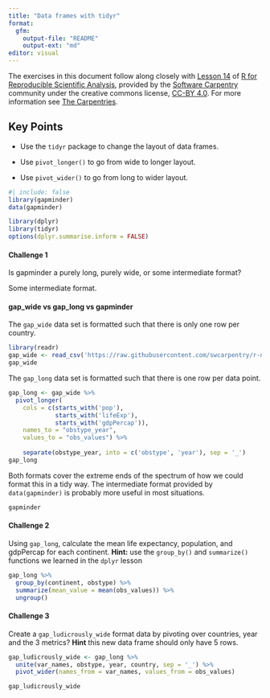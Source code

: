 ```yaml
---
title: "Data frames with tidyr"
format: 
  gfm:
    output-file: "README"
    output-ext: "md"
editor: visual
---
```


The exercises in this document follow along closely with [Lesson 14](https://swcarpentry.github.io/r-novice-gapminder/14-tidyr/index.html) of [R for Reproducible Scientific Analysis](https://swcarpentry.github.io/r-novice-gapminder/), provided by the [Software Carpentry](https://software-carpentry.org/) community under the creative commons license, [CC-BY 4.0](https://creativecommons.org/licenses/by/4.0/). For more information see [The Carpentries](https://carpentries.org/).

::: callout-tip
## Key Points

-   Use the `tidyr` package to change the layout of data frames.

-   Use `pivot_longer()` to go from wide to longer layout.

-   Use `pivot_wider()` to go from long to wider layout.
:::

```r
#| include: false
library(gapminder)
data(gapminder)

library(dplyr)
library(tidyr)
options(dplyr.summarise.inform = FALSE)
```

#### Challenge 1

Is gapminder a purely long, purely wide, or some intermediate format?

<!-- Challenge 1 answer begin -->

Some intermediate format.

<!-- Challenge 1 answer end -->

#### gap_wide vs gap_long vs gapminder

The `gap_wide` data set is formatted such that there is only one row per country.

```r
library(readr)
gap_wide <- read_csv('https://raw.githubusercontent.com/swcarpentry/r-novice-gapminder/gh-pages/_episodes_rmd/data/gapminder_wide.csv')
gap_wide
```

The `gap_long` data set is formatted such that there is one row per data point.

```r
gap_long <- gap_wide %>%
  pivot_longer(
    cols = c(starts_with('pop'), 
             starts_with('lifeExp'),
             starts_with('gdpPercap')),
    names_to = "obstype_year", 
    values_to = "obs_values") %>%
    
    separate(obstype_year, into = c('obstype', 'year'), sep = '_')
gap_long
```

Both formats cover the extreme ends of the spectrum of how we could format this in a tidy way. The intermediate format provided by `data(gapminder)` is probably more useful in most situations.

```r
gapminder
```

#### Challenge 2

Using `gap_long`, calculate the mean life expectancy, population, and gdpPercap for each continent. **Hint:** use the `group_by()` and `summarize()` functions we learned in the `dplyr` lesson

<!-- Challenge 2 answer begin -->

```r
gap_long %>%
  group_by(continent, obstype) %>%
  summarize(mean_value = mean(obs_values)) %>%
  ungroup()
```

<!-- Challenge 2 answer end -->

#### Challenge 3

Create a `gap_ludicrously_wide` format data by pivoting over countries, year and the 3 metrics? **Hint** this new data frame should only have 5 rows.

<!-- Challenge 3 answer begin -->

```r
gap_ludicrously_wide <- gap_long %>%
  unite(var_names, obstype, year, country, sep = '_') %>%
  pivot_wider(names_from = var_names, values_from = obs_values)

gap_ludicrously_wide
```

<!-- Challenge 3 answer end -->
